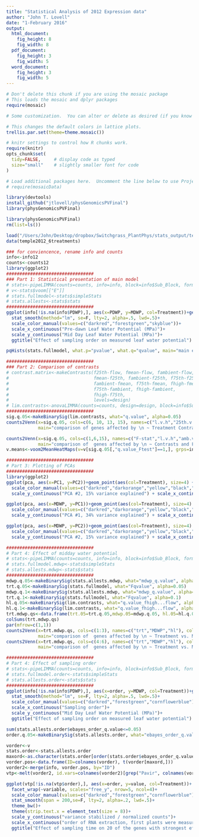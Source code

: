 ```yaml
---
title: "Statistical Analysis of 2012 Expression data"
author: "John T. Lovell"
date: "1-February 2016"
output:
  html_document:
    fig_height: 8
    fig_width: 8
  pdf_document:
    fig_height: 3
    fig_width: 5
  word_document:
    fig_height: 3
    fig_width: 5
---
```



```r
# Don't delete this chunk if you are using the mosaic package
# This loads the mosaic and dplyr packages
require(mosaic)
```

```r
# Some customization.  You can alter or delete as desired (if you know what you are doing).

# This changes the default colors in lattice plots.
trellis.par.set(theme=theme.mosaic())  

# knitr settings to control how R chunks work.
require(knitr)
opts_chunk$set(
  tidy=FALSE,     # display code as typed
  size="small"    # slightly smaller font for code
)
```

```r
# Load additional packages here.  Uncomment the line below to use Project MOSAIC data sets.
# require(mosaicData)   
```

```r
library(devtools)
install_github("jtlovell/physGenomicsPVFinal")
library(physGenomicsPVFinal)
```

```r
library(physGenomicsPVFinal)
rm(list=ls())

load("/Users/John/Desktop/dropbox/Switchgrass_PlantPhys/stats_output/tempe2012_allstats.RData")
data(temple2012_6treatments)

### for conviencence, rename info and counts
info<-info12
counts<-counts12
library(ggplot2)
#################################
### Part 1: Statistical presentation of main model
# stats<-pipeLIMMA(counts=counts, info=info, block=info$Sub_Block, formula="~ Treatment")
# v<-stats$voom[["E"]]
# stats.fullmodel<-stats$simpleStats
# stats.allests<-stats$stats
#################################
ggplot(info[!is.na(info$PDWP),], aes(x=PDWP, y=MDWP, col=Treatment))+geom_point(size=4)+ theme_bw() +
  stat_smooth(method="lm", se=F, lty=2, alpha=.5, lwd=.5)+
  scale_color_manual(values=c("darkred","forestgreen","skyblue"))+
  scale_x_continuous("Pre-dawn Leaf Water Potential (MPa)")+
  scale_y_continuous("Mid Day Leaf Water Potential (MPa)")+
  ggtitle("Effect of sampling order on measured leaf water potential")

pqHists(stats.fullmodel, what.p="pvalue", what.q="qvalue", main="main effect treatment 2012", breaks=100)

#################################
### Part 2: Comparison of contrasts
# contrast.matrix<-makeContrasts(f25th-flow, fmean-flow, fambient-flow, f75th-flow, fhigh-flow,
#                                fmean-f25th, fambient-f25th, f75th-f25th, fhigh-f25th,
#                                fambient-fmean, f75th-fmean, fhigh-fmean,
#                                f75th-fambient, fhigh-fambient,
#                                fhigh-f75th,
#                                levels=design)
# lim.contrasts<-anovaLIMMA(counts=counts, design=design, block=info$Sub_Block, contrast.matrix=contrast.matrix)
#################################
sig.q.05<-makeBinarySig(lim.contrasts, what="q.value", alpha=0.05)
counts2Venn(x=sig.q.05, cols=c(6, 10, 13, 15), names=c("l.v.h","25th.v.h","h.v.mean","amb.v.h"), colors=c("darkblue","green","cyan","red"),
            main="comparison of genes affected by \n ~ Treatment Contrasts in 2012")

counts2Venn(x=sig.q.05, cols=c(1,6,15), names=c("F-stat","l.v.h","amb.v.high"), colors=c("darkblue","green","red"),
            main="comparison of  genes affected by \n ~ Contrasts and F-tests in 2012")
v.means<-voom2MeanHeatMaps(v=v[sig.q.05[,"q.value_Ftest"]==1,], grps=info$Treatment,rowids=info$ID,thresh=8)

#################################
# Part 3: Plotting of PCAs
#################################
library(ggplot2)
ggplot(pca, aes(x=PC1, y=PC2))+geom_point(aes(col=Treatment), size=4) + theme_bw() +
  scale_color_manual(values=c("darkred","darkorange","yellow","black","green","lightblue"))+
  scale_y_continuous("PCA #2, 15% variance explained") + scale_x_continuous("PCA #1, 34% variance explained") +  ggtitle("DESeq2 PCA vs. Leaf Water Potential")

ggplot(pca, aes(x=MDWP, y=PC1))+geom_point(aes(col=Treatment), size=4) + theme_bw() +
  scale_color_manual(values=c("darkred","darkorange","yellow","black","green","lightblue"))+
  scale_y_continuous("PCA #1, 34% variance explained") + scale_x_continuous("Mid Day Leaf Water Potential (MPa)") +  ggtitle("DESeq2 PCA vs. Leaf Water Potential")

ggplot(pca, aes(x=MDWP, y=PC2))+geom_point(aes(col=Treatment), size=4) + theme_bw() +
  scale_color_manual(values=c("darkred","darkorange","yellow","black","green","lightblue"))+
  scale_y_continuous("PCA #2, 15% variance explained") + scale_x_continuous("Mid Day Leaf Water Potential (MPa)") +  ggtitle("DESeq2 PCA vs. Leaf Water Potential")

#################################
# Part 4: Effect of midday water potential
# stats<-pipeLIMMA(counts=counts, info=info, block=info$Sub_Block, formula="~ MDWP")
# stats.fullmodel.mdwp<-stats$simpleStats
# stats.allests.mdwp<-stats$stats
#################################
mdwp.q.05<-makeBinarySig(stats.allests.mdwp, what="mdwp_q.value", alpha=0.05)
trt.q.05<-makeBinarySig(stats.fullmodel, what="Fqvalue", alpha=0.05)
mdwp.q.1<-makeBinarySig(stats.allests.mdwp, what="mdwp_q.value", alpha=0.1)
trt.q.1<-makeBinarySig(stats.fullmodel, what="Fqvalue", alpha=0.1)
hl.q.05<-makeBinarySig(lim.contrasts, what="q.value_fhigh...flow", alpha=0.05)
hl.q.1<-makeBinarySig(lim.contrasts, what="q.value_fhigh...flow", alpha=0.1)
trt.mdwp.qs<-data.frame(trt.05=trt.q.05,mdwp.05=mdwp.q.05, hl.05=hl.q.05,  trt.1=trt.q.1, mdwp.1=mdwp.q.1, hl.1=hl.q.1)
colSums(trt.mdwp.qs)
par(mfrow=c(1,1))
counts2Venn(x=trt.mdwp.qs, cols=c(1:3), names=c("trt","MDWP","hl"), colors=c("darkblue","red","cyan"),
            main="comparison of  genes affected by \n ~ Treatment vs. Midday Water Potential F-tests alpha = 0.05")
counts2Venn(x=trt.mdwp.qs, cols=c(4:6), names=c("trt","MDWP","hl"), colors=c("darkblue","red","cyan"),
            main="comparison of  genes affected by \n ~ Treatment vs. Midday Water Potential F-tests alpha = 0.1")

#################################
# Part 4: Effect of sampling order
# stats<-pipeLIMMA(counts=counts, info=info, block=info$Sub_Block, formula="~ order")
# stats.fullmodel.order<-stats$simpleStats
# stats.allests.order<-stats$stats
#################################
ggplot(info[!is.na(info$PDWP),], aes(x=order, y=MDWP, col=Treatment))+geom_point(size=4)+ theme_bw() +
  stat_smooth(method="lm", se=F, lty=2, alpha=.5, lwd=.5)+
  scale_color_manual(values=c("darkred","forestgreen","cornflowerblue"))+
  scale_x_continuous("Sampling order")+
  scale_y_continuous("Mid Day Leaf Water Potential (MPa)")+
  ggtitle("Effect of sampling order on measured leaf water potential")

sum(stats.allests.order$ebayes_order_q.value<=0.05)
order.q.05<-makeBinarySig(stats.allests.order, what="ebayes_order_q.value", alpha=0.05)

vorder<-v
stats.order<-stats.allests.order
maxord<-as.character(stats.order[order(stats.order$ebayes_order_q.value)[1:20],"gene"])
vorder.pos<-data.frame(ID=colnames(vorder), t(vorder[maxord,]))
vorder2<-merge(info, vorder.pos, by="ID")
vtp<-melt(vorder2, id.vars=colnames(vorder2)[grep("Pavir", colnames(vorder2), invert=T)])

ggplot(vtp[!is.na(vtp$order),], aes(x=order, y=value, col=Treatment))+ geom_point()+
  facet_wrap(~variable, scales="free_y", nrow=5, ncol=4)+
  scale_color_manual(values=c("darkred","forestgreen","cornflowerblue"))+
  stat_smooth(span = 200,se=F, lty=2, alpha=.2, lwd=.5)+
  theme_bw()+
  theme(strip.text.x = element_text(size = 8))+
  scale_y_continuous("variance stabilized / normalized counts")+
  scale_x_continuous("order of RNA extraction, first plants were measured at 11:00, last plants ~ 13:00")+
  ggtitle("Effect of sampling time on 20 of the genes with strongest effects")

```
